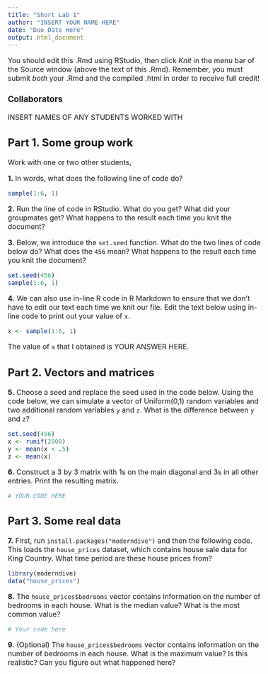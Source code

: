 ```yaml
---
title: "Short Lab 1"
author: "INSERT YOUR NAME HERE"
date: "Due Date Here"
output: html_document
---
```


<!--- Begin styling code. --->
<style type="text/css">
/* Whole document: */
body{
  font-size: 12pt;
}
h1.title {
  font-size: 38px;
  text-align: center;
}
h4.author {
  font-size: 18px;
  text-align: center;
}
h4.date {
  font-size: 18px;
  text-align: center;
}
</style>
<!--- End styling code. --->

You should edit this .Rmd using RStudio, then click *Knit* in the menu bar of the Source window (above the text of this .Rmd).
Remember, you must submit *both* your .Rmd and the compiled .html in order to receive full credit!

### Collaborators

INSERT NAMES OF ANY STUDENTS WORKED WITH

## Part 1. Some group work

Work with one or two other students, 

**1.** In words, what does the following line of code do? 

```r
sample(1:6, 1)
```

**2.** Run the line of code in RStudio. What do you get? What did your groupmates get? What happens to the result each time you knit the document?

**3.** Below, we introduce the ```set.seed``` function. What do the two lines of code below do? What does the ```456``` mean? What happens to the result each time you knit the document?        

```r
set.seed(456)
sample(1:6, 1)
```

**4.** We can also use in-line R code in R Markdown to ensure that we don't have to edit our text each time we knit our file. Edit the text below using in-line code to print out your value of ```x```.

```r
x <- sample(1:6, 1)
```

The value of ```x``` that I obtained is YOUR ANSWER HERE.

## Part 2. Vectors and matrices

**5.** Choose a seed and replace the seed used in the code below. Using the code below, we can simulate a vector of Uniform(0,1) random variables and two additional random variables ```y``` and ```z```. What is the difference between ```y``` and ```z```?

```r
set.seed(456)
x <- runif(2000)
y <- mean(x < .5)
z <- mean(x)
```

**6.** Construct a 3 by 3 matrix with 1s on the main diagonal and 3s in all other entries. Print the resulting matrix.

```r
# YOUR CODE HERE
```

## Part 3. Some real data

**7.** First, run ```install.packages("moderndive")``` and then the following code. This loads the ```house_prices``` dataset, which contains house sale data for King Country. What time period are these house prices from?

```r
library(moderndive)
data("house_prices")
```

**8.** The ```house_prices$bedrooms``` vector contains information on the number of bedrooms in each house. What is the median value? What is the most common value?

```r
# Your code here
```

**9.** (Optional) The ```house_prices$bedrooms``` vector contains information on the number of bedrooms in each house. What is the maximum value? Is this realistic? Can you figure out what happened here?